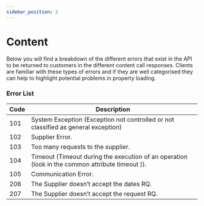 ```yaml
---
sidebar_position: 2
---
```


# Content

Below you will find a breakdown of the different errors that exist in the API to be returned to customers in the different content call responses. 
Clients are familiar with these types of errors and if they are well categorised they can help to highlight potential problems in property loading.

### Error List

| Code   | Description                                                                                                                                                          |
| -----  |----------------------------------------------------------------------------------------------------------------------------------------------------------------------|
| 101  | System Exception (Exception not controlled or not classified as general exception)         |
| 102  | Supplier Error.                                                                                                                                |
| 103  | Too many requests to the supplier.                                                                                                             |
| 104  | Timeout (Timeout during the execution of an operation (look in the common attribute timeout )).                                            |
| 105  | Communication Error.                                                                                                                           |
| 206  | The Supplier doesn’t accept the dates RQ.                                                                                                      |
| 207  | The Supplier doesn’t accept the request RQ.                                                                                                    |